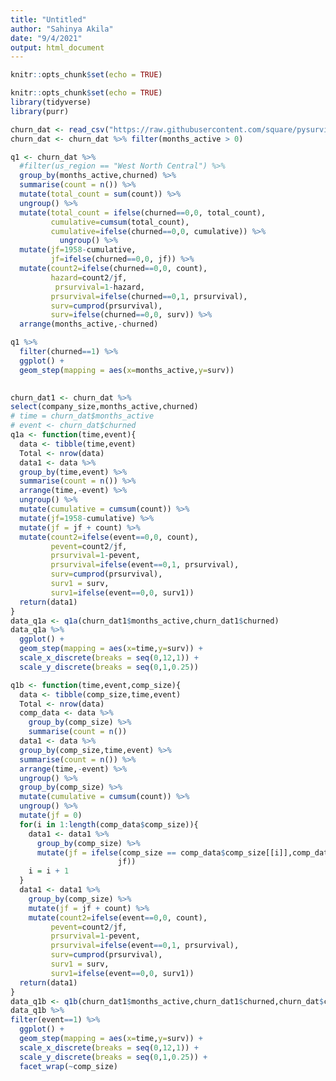```yaml
---
title: "Untitled"
author: "Sahinya Akila"
date: "9/4/2021"
output: html_document
---
```


```r
knitr::opts_chunk$set(echo = TRUE)
```

```r
knitr::opts_chunk$set(echo = TRUE)
library(tidyverse)
library(purr)
```



```r
churn_dat <- read_csv("https://raw.githubusercontent.com/square/pysurvival/master/pysurvival/datasets/churn.csv")
churn_dat <- churn_dat %>% filter(months_active > 0)

```

```r
q1 <- churn_dat %>% 
  #filter(us_region == "West North Central") %>% 
  group_by(months_active,churned) %>% 
  summarise(count = n()) %>% 
  mutate(total_count = sum(count)) %>% 
  ungroup() %>% 
  mutate(total_count = ifelse(churned==0,0, total_count),
         cumulative=cumsum(total_count),
         cumulative=ifelse(churned==0,0, cumulative)) %>% 
           ungroup() %>% 
  mutate(jf=1958-cumulative,
         jf=ifelse(churned==0,0, jf)) %>% 
  mutate(count2=ifelse(churned==0,0, count),
         hazard=count2/jf,
          prsurvival=1-hazard,
         prsurvival=ifelse(churned==0,1, prsurvival),
         surv=cumprod(prsurvival),
         surv=ifelse(churned==0,0, surv)) %>%  
  arrange(months_active,-churned) 

q1 %>% 
  filter(churned==1) %>% 
  ggplot() + 
  geom_step(mapping = aes(x=months_active,y=surv))
      
```


```r
churn_dat1 <- churn_dat %>% 
select(company_size,months_active,churned)
# time = churn_dat$months_active
# event <- churn_dat$churned
q1a <- function(time,event){
  data <- tibble(time,event)
  Total <- nrow(data)
  data1 <- data %>% 
  group_by(time,event) %>% 
  summarise(count = n()) %>% 
  arrange(time,-event) %>% 
  ungroup() %>% 
  mutate(cumulative = cumsum(count)) %>% 
  mutate(jf=1958-cumulative) %>% 
  mutate(jf = jf + count) %>% 
  mutate(count2=ifelse(event==0,0, count),
         pevent=count2/jf,
         prsurvival=1-pevent,
         prsurvival=ifelse(event==0,1, prsurvival),
         surv=cumprod(prsurvival),
         surv1 = surv,
         surv1=ifelse(event==0,0, surv1))
  return(data1)
}
data_q1a <- q1a(churn_dat1$months_active,churn_dat1$churned)
data_q1a %>% 
  ggplot() + 
  geom_step(mapping = aes(x=time,y=surv)) +
  scale_x_discrete(breaks = seq(0,12,1)) +
  scale_y_discrete(breaks = seq(0,1,0.25))

```

```r
q1b <- function(time,event,comp_size){
  data <- tibble(comp_size,time,event)
  Total <- nrow(data)
  comp_data <- data %>% 
    group_by(comp_size) %>% 
    summarise(count = n())
  data1 <- data %>% 
  group_by(comp_size,time,event) %>% 
  summarise(count = n()) %>% 
  arrange(time,-event) %>% 
  ungroup() %>%
  group_by(comp_size) %>% 
  mutate(cumulative = cumsum(count)) %>% 
  ungroup() %>% 
  mutate(jf = 0)
  for(i in 1:length(comp_data$comp_size)){
    data1 <- data1 %>% 
      group_by(comp_size) %>% 
      mutate(jf = ifelse(comp_size == comp_data$comp_size[[i]],comp_data$count[[i]]-cumulative,
                        jf))
    i = i + 1 
  }
  data1 <- data1 %>%
    group_by(comp_size) %>% 
    mutate(jf = jf + count) %>% 
    mutate(count2=ifelse(event==0,0, count),
         pevent=count2/jf,
         prsurvival=1-pevent,
         prsurvival=ifelse(event==0,1, prsurvival),
         surv=cumprod(prsurvival),
         surv1 = surv,
         surv1=ifelse(event==0,0, surv1))
  return(data1)
}
data_q1b <- q1b(churn_dat1$months_active,churn_dat1$churned,churn_dat$company_size)
data_q1b %>% 
filter(event==1) %>% 
  ggplot() + 
  geom_step(mapping = aes(x=time,y=surv)) +
  scale_x_discrete(breaks = seq(0,12,1)) +
  scale_y_discrete(breaks = seq(0,1,0.25)) +
  facet_wrap(~comp_size)
```



